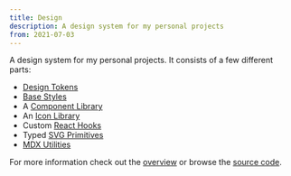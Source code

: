 ```yaml
---
title: Design
description: A design system for my personal projects
from: 2021-07-03
---
```


A design system for my personal projects. It consists of a few different parts:

-   [Design Tokens](https://github.com/nico-bachner/v3/blob/main/packages/design-tokens)
-   [Base Styles](https://github.com/nico-bachner/v3/blob/main/packages/css)
-   A [Component Library](https://github.com/nico-bachner/v3/blob/main/packages/components-react)
-   An [Icon Library](https://github.com/nico-bachner/v3/blob/main/packages/icons-react)
-   Custom [React Hooks](https://github.com/nico-bachner/v3/blob/main/packages/react-hooks)
-   Typed [SVG Primitives](https://github.com/nico-bachner/v3/blob/main/packages/react-svg)
-   [MDX Utilities](https://github.com/nico-bachner/v3/blob/main/packages/react-svg)

For more information check out the [overview](/design) or browse the [source code](https://github.com/nico-bachner/v3/blob/main/packages/).
